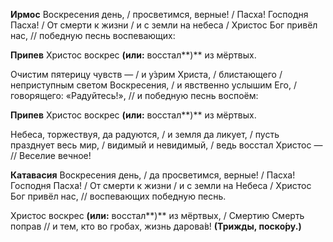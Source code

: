 **Ирмос** Воскресения день, / просветимся, верные! / Пасха! Господня Пасха! / От смерти к жизни / и с земли на небеса / Христос Бог привёл нас, // победную песнь воспевающих:

**Припев** Христос воскрес **(или:** восстал**)** из мёртвых.

Очистим пятерицу чувств — / и у́зрим Христа, / блистающего / неприступным светом Воскресения, / и явственно услышим Его, / говорящего: «Радуйтесь!», // и победную песнь воспоём:

**Припев** Христос воскрес **(или:** восстал**)** из мёртвых.

Небеса, торжествуя, да радуются, / и земля да ликует, / пусть празднует весь мир, / видимый и невидимый, / ведь восстал Христос — // Веселие вечное!

**Катавасия** Воскресения день, / да просветимся, верные! / Пасха! Господня Пасха! / От смерти к жизни / и с земли на Небеса / Христос Бог привёл нас, // воспевающих победную песнь.

Христос воскрес **(или:** восстал**)** из мёртвых, / Смертию Смерть поправ // и тем, кто во гробах, жизнь дарова́в! **(Трижды, поско́ру.)**
